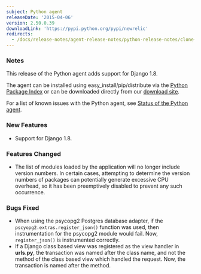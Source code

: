 ```yaml
---
subject: Python agent
releaseDate: '2015-04-06'
version: 2.50.0.39
downloadLink: 'https://pypi.python.org/pypi/newrelic'
redirects:
  - /docs/release-notes/agent-release-notes/python-release-notes/clone-python-agent-250039
---
```


### Notes

This release of the Python agent adds support for Django 1.8.

The agent can be installed using easy_install/pip/distribute via the [Python Package Index](https://pypi.python.org/pypi/newrelic) or can be downloaded directly from our [download site](http://download.newrelic.com/python_agent/release/).

For a list of known issues with the Python agent, see [Status of the Python agent](https://docs.newrelic.com/docs/python/status-of-python-agent).

### New Features

* Support for Django 1.8.

### Features Changed

* The list of modules loaded by the application will no longer include version numbers. In certain cases, attempting to determine the version numbers of packages can potentially generate excessive CPU overhead, so it has been preemptively disabled to prevent any such occurrence.

### Bugs Fixed

* When using the psycopg2 Postgres database adapter, if the `pscyopg2.extras.register_json()` function was used, then instrumentation for the psycopg2 module would fail. Now, `register_json()` is instrumented correctly.
* If a Django class based view was registered as the view handler in **urls.py**, the transaction was named after the class name, and not the method of the class based view which handled the request. Now, the transaction is named after the method.
